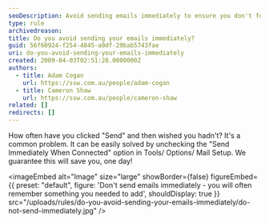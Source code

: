 ```yaml
---
seoDescription: Avoid sending emails immediately to ensure you don't forget crucial details and risk regretting your hasty decision.
type: rule
archivedreason:
title: Do you avoid sending your emails immediately?
guid: 56f60924-f254-4845-a0df-29bab5743fae
uri: do-you-avoid-sending-your-emails-immediately
created: 2009-04-03T02:51:28.0000000Z
authors:
  - title: Adam Cogan
    url: https://ssw.com.au/people/adam-cogan
  - title: Cameron Shaw
    url: https://ssw.com.au/people/cameron-shaw
related: []
redirects: []
---
```


How often have you clicked "Send" and then wished you hadn't? It's a common problem. It can be easily solved by unchecking the "Send Immediately When Connected" option in Tools/ Options/ Mail Setup. We guarantee this will save you, one day!

<imageEmbed
  alt="Image"
  size="large"
  showBorder={false}
  figureEmbed={{
    preset: "default",
    figure: 'Don\'t send emails immediately - you will often remember something you needed to add',
    shouldDisplay: true
  }}
  src="/uploads/rules/do-you-avoid-sending-your-emails-immediately/do-not-send-immediately.jpg"
/>